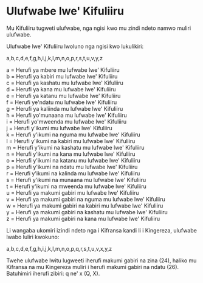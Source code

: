 # Ulufwabe lwe' Kifuliiru

Mu Kifuliiru tugweti ulufwabe, nga ngisi kwo mu zindi ndeto namwo muliri ulufwabe.

Ulufwabe lwe' Kifuliiru lwoluno nga ngisi kwo lukulikiri:

a,b,c,d,e,f,g,h,i,j,k,l,m,n,o,p,r,s,t,u,v,y,z

a = Herufi ya mbere mu lufwabe lwe' Kifuliiru  
b = Herufi ya kabiri mu lufwabe lwe' Kifuliiru  
c = Herufi ya kashatu mu lufwabe lwe' Kifuliiru  
d = Herufi ya kana mu lufwabe lwe' Kifuliiru  
e = Herufi ya katanu mu lufwabe lwe' Kifuliiru  
f = Herufi ye'ndatu mu lufwabe lwe' Kifuliiru  
g = Herufi ya kaliinda mu lufwabe lwe' Kifuliiru  
h = Herufi yo'munaana mu lufwabe lwe' Kifuliiru  
i = Herufi yo'mweenda mu lufwabe lwe' Kifuliiru  
j = Herufi y'ikumi mu lufwabe lwe' Kifuliiru  
k = Herufi y'ikumi na nguma mu lufwabe lwe' Kifuliiru  
l = Herufi y'ikumi na kabiri mu lufwabe lwe' Kifuliiru  
m = Herufi y'ikumi na kashatu mu lufwabe lwe' Kifuliiru  
n = Herufi y'ikumi na kana mu lufwabe lwe' Kifuliiru  
o = Herufi y'ikumi na katanu mu lufwabe lwe' Kifuliiru  
p = Herufi y'ikumi na ndatu mu lufwabe lwe' Kifuliiru  
r = Herufi y'ikumi na kalinda mu lufwabe lwe' Kifuliiru  
s = Herufi y'ikumi na munaana mu lufwabe lwe' Kifuliiru  
t = Herufi y'ikumi na mweenda mu lufwabe lwe' Kifuliiru  
u = Herufi ya makumi gabiri mu lufwabe lwe' Kifuliiru  
v = Herufi ya makumi gabiri na nguma mu lufwabe lwe' Kifuliiru  
w = Herufi ya makumi gabiri na kabiri mu lufwabe lwe' Kifuliiru  
y = Herufi ya makumi gabiri na kashatu mu lufwabe lwe' Kifuliiru  
z = Herufi ya makumi gabiri na kana mu lufwabe lwe' Kifuliiru

Li wangaba ukomiri izindi ndeto nga i Kifransa kandi li i Kingereza, ulufwabe lwabo luliri kwokuno:

a,b,c,d,e,f,g,h,i,j,k,l,m,n,o,p,q,r,s,t,u,v,x,y,z

Twehe ulufwabe lwitu lugweeti iherufi makumi gabiri na zina (24), haliko mu Kifransa na mu Kingereza muliri i herufi makumi gabiri na ndatu (26). Batuhimiri iherufi zibiri: q ne' x (Q, X).
